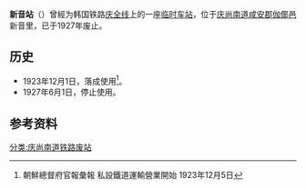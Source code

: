 {{朝鮮半島車站資訊
|公司色 = black
|文字色 = 
|站名 = 新音站
|圖片 = 
|pxl = 
|圖片說明 =车站指示牌
|前一站 = [[咸安站|咸安]]
|前一站距離 = 
|後一站距離 = 
|後一站 = [[郡北站|郡北]]
|所屬路線 = [[全罗线|全罗线]]
|距離 = 
|起點站 = [[三浪津站|三浪津]]
|諺文 = 신음역
|朝鮮漢字 = 新音驛
|文觀部式 = Sineum yeok
|馬-賴式 =
|副站名 = 
|車站編號 = 
|停站路線數 = 
|所屬公司 = [[朝鲜总督府铁道局|朝鲜总督府铁道局]]
|所在地 =[[庆尚南道|庆尚南道]][[咸安郡_(韩国)|咸安郡]][[伽倻邑|伽倻邑]]新音里
|車站構造 = 地面车站
|月台配置 = 
|啟用年月日 =1923年12月1日
|廢站年月日 =1927年6月1日
|上下車人次 = 
|統計年度 = 
|轉車 = 
|備註 = 
|全寬備註 = 
}}

'''新音站'''（{{kor|諺=신음역|漢=新音驛|羅=Sineum yeok|f=y}}）曾經为韩国铁路[[庆全线|庆全线]]上的一座[[临时车站|临时车站]]，位于[[庆尚南道|庆尚南道]][[咸安郡_(韩国)|咸安郡]][[伽倻邑|伽倻邑]]新音里，已于1927年废止。

== 历史 ==
*1923年12月1日，落成使用<ref>朝鮮總督府官報彙報 私設鐵道運輸營業開始 1923年12月5日</ref>。
*1927年6月1日，停止使用。

== 参考资料 ==
{{reflist}}

{{庆全线}}

[[分类:庆尚南道铁路废站|分类:庆尚南道铁路废站]]